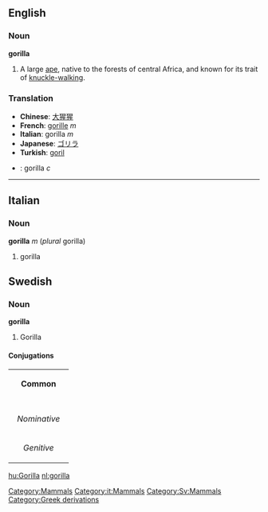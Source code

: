 {{wikipedia}}

==English==
[[Category:Mammals]]

===Noun===
'''gorilla'''

# A large [[ape]], native to the forests of central Africa, and known for its trait of [[knuckle-walking]].

===Translation===
*'''Chinese''': [[大猩猩]]
*'''French''': [[gorille]] ''m''
*'''Italian''': gorilla ''m''
*'''Japanese''': [[ゴリラ]]
*'''Turkish''': [[goril]]
*{{sv}}: gorilla ''c''

----

==Italian==
[[Category:it:Mammals]]

===Noun===
'''gorilla''' ''m'' (''plural'' gorilla)

# gorilla

==Swedish==
===Noun===
'''gorilla'''
[[Category:Sv:Mammals]]

#Gorilla

====Conjugations====
{| border=1 cellspacing=0 
| bgcolor=#FFFFF0 colspan=5 align=center | '''Common''' 
|- 
|- bgcolor=#FFFFF0 align=center 
! rowspan=2 | 
| colspan=2 width=105 | ''Singular'' 
| colspan=2 | ''Plural'' 
|- bgcolor=#FFFFF0 align=center 
| width=105 | ''Indefinite'' 
| width=105 | ''Definite'' 
| width=105 | ''Indefinite'' 
|  width=105 | ''Definite'' 
|- align=center 
| width=105 bgcolor=#FFFFF0 | ''Nominative'' 
| [[gorilla]] 
| [[gorillan]] 
| [[gorillor]] 
| [[gorillorna]] 
|- align=center 
| width=105 bgcolor=#FFFFF0 | ''Genitive'' 
| [[gorillas]] 
| [[gorillans]] 
| [[gorillors]] 
| [[gorillornas]] 
|} 

{{taxonomy|Genus|[[Gorilla]]|(in [[subfamily]] ''[[Homininae]]'') contains the two [[species]] [[Gorilla gorilla]] amd [[Gorilla beringei]]}}

[[hu:Gorilla]]
[[nl:gorilla]]
[[Category:Greek derivations]]